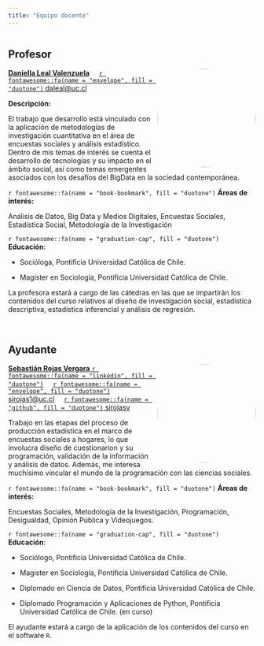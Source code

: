 ```yaml
---
title: "Equipo docente"
---
```


```r
```

## Profesor

![](images/team/dani.jpg){style="float:right;padding: 0 0 0 10px;border-radius:50%; "fig-alt="Headshot of Daniella Leal" width="200"}

[**Daniella Leal Valenzuela**](https://sociologia.uc.cl/profesor/daniella-leal/) &nbsp;&nbsp;&nbsp;  [`r fontawesome::fa(name = "envelope", fill = "duotone")` daleal@uc.cl](daleal@uc.cl)

**Descripción:**

El trabajo que desarrollo está vinculado con la aplicación de metodologías de investigación cuantitativa en el área de encuestas sociales y análisis estadístico. Dentro de mis temas de interés se cuenta el desarrollo de tecnologías y su impacto en el ámbito social, así como temas emergentes asociados con los desafíos del BigData en la sociedad contemporánea.

 `r fontawesome::fa(name = "book-bookmark", fill = "duotone")` **Áreas de interés:**
 
 Análisis de Datos, Big Data y Medios Digitales, Encuestas Sociales, Estadística Social, Metodología de la Investigación
 
`r fontawesome::fa(name = "graduation-cap", fill = "duotone")` **Educación**:

-   Socióloga, Pontificia Universidad Católica de Chile.

-   Magister en Sociología, Pontificia Universidad Católica de Chile.


La profesora estará a cargo de las cátedras en las que se impartirán los contenidos del curso relativos al diseño de investigación social, estadística descriptiva, estadística inferencial y análisis de regresión.


<br>

## Ayudante

![](images/team/seba.jpg){style="float:right;padding: 0 0 0 10px;border-radius:50%; " fig-alt="Headshot of Sebastián Rojas" width="200"}

[**Sebastián Rojas Vergara** `r fontawesome::fa(name = "linkedin", fill = "duotone")`](https://www.linkedin.com/in/sirojasv/) &nbsp;&nbsp;&nbsp;   [`r fontawesome::fa(name = "envelope", fill = "duotone")` sirojas1\@uc.cl](sirojas1@uc.cl) &nbsp;&nbsp;&nbsp; [`r fontawesome::fa(name = "github", fill = "duotone")` sirojasv](https://github.com/sirojasv)

Trabajo en las etapas del proceso de producción estadística en el marco de encuestas sociales a hogares, lo que involucra diseño de cuestionarion y su programación, validación de la información y análisis de datos. Además, me interesa muchísimo vincular el mundo de la programación con las ciencias sociales.

 `r fontawesome::fa(name = "book-bookmark", fill = "duotone")` **Áreas de interés:**
 
 Encuestas Sociales, Metodología de la Investigación, Programación, Desigualdad, Opinión Pública y Videojuegos.

`r fontawesome::fa(name = "graduation-cap", fill = "duotone")` **Educación**:

-   Sociólogo, Pontificia Universidad Católica de Chile.

-   Magister en Sociología, Pontificia Universidad Católica de Chile.

-   Diplomado en Ciencia de Datos, Pontificia Universidad Católica de Chile.

-   Diplomado Programación y Aplicaciones de Python, Pontificia Universidad Católica de Chile. (en curso)

El ayudante estará a cargo de la aplicación de los contenidos del curso en el software `R`.

<br>
